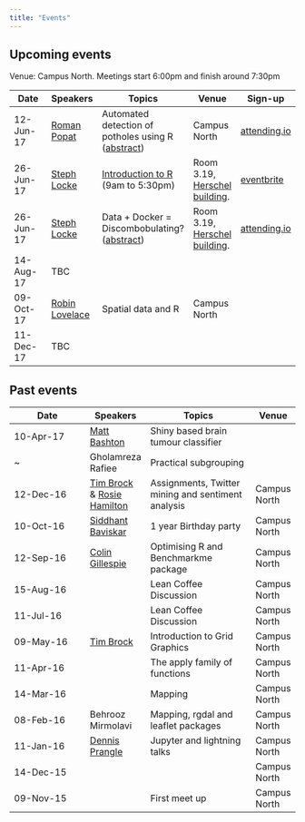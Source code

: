 ```yaml
---
title: "Events"
---
```


## Upcoming events

Venue: Campus North. Meetings start 6:00pm and finish around 7:30pm

Date        | Speakers | Topics          | Venue | Sign-up
----------- | -------- | --------------- |-------|--------
12-Jun-17   | [Roman Popat](https://twitter.com/rmnppt) | Automated detection of potholes using R ([abstract](abstracts.html))| Campus North | [attending.io](https://attending.io/events/r-north-june-12-2017)
26-Jun-17   | [Steph Locke](https://twitter.com/SteffLocke) | [Introduction to R](https://negroupsintrotor.eventbrite.com/?aff=rne) (9am to 5:30pm) |Room 3.19, [Herschel building](https://t.co/ijyHaakhK9). | [eventbrite](https://www.eventbrite.co.uk/e/introduction-to-r-hosted-by-newcastle-r-sql-groups-tickets-33708964420)
26-Jun-17   | [Steph Locke](https://twitter.com/SteffLocke) | Data + Docker = Discombobulating? ([abstract](abstracts.html))| Room 3.19, [Herschel building](https://t.co/ijyHaakhK9). | [attending.io](https://attending.io/events/r-north-june-26-2017)
14-Aug-17   | TBC      | | |
09-Oct-17   | [Robin Lovelace](https://www.its.leeds.ac.uk/people/r.lovelace) | Spatial data and R | Campus North  |
11-Dec-17   | TBC      |  | |

## Past events

Date        | Speakers | Topics          | Venue
----------- | -------- | --------------- | -----
10-Apr-17   | [Matt Bashton](https://twitter.com/MattBashton)      | Shiny based brain tumour classifier
   ~          | Gholamreza Rafiee                                    | Practical subgrouping
12-Dec-16 | [Tim Brock](https://twitter.com/TimBrock_DtD) & [Rosie Hamilton](https://twitter.com/Rosicadia) | Assignments, Twitter mining and sentiment analysis |Campus North
10-Oct-16   | [Siddhant Baviskar](https://twitter.com/siddhantfri3nds)| 1 year Birthday party | Campus North
12-Sep-16   | [Colin Gillespie](https://twitter.com/csgillespie)| Optimising R and Benchmarkme package | Campus North 
15-Aug-16   |          | Lean Coffee Discussion | Campus North
11-Jul-16   |          | Lean Coffee Discussion | Campus North
09-May-16   |[Tim Brock](https://twitter.com/TimBrock_DtD)| Introduction to Grid Graphics | Campus North
11-Apr-16   |          | The apply family of functions | Campus North
14-Mar-16   |          | Mapping | Campus North
08-Feb-16   | Behrooz Mirmolavi | Mapping, rgdal and leaflet packages | Campus North
11-Jan-16   | [Dennis Prangle](https://twitter.com/dennisprangle)  | Jupyter and lightning talks | Campus North
14-Dec-15   |                 |                             | Campus North
09-Nov-15   |                 | First meet up               | Campus North
